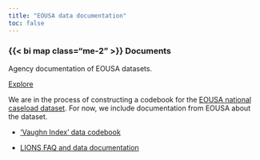 ```yaml
---
title: "EOUSA data documentation"
toc: false
---
```



::: {.grid}

::: {.g-col-12 .g-col-md-4 .g-col-lg-4}

### {{< bi map class="me-2" >}} Documents

Agency documentation of EOUSA datasets. 

[Explore](/docs/eousa/documents.html){.btn-action-primary .btn-action .btn .btn-outline-primary .btn-sm role="button"} 

:::

:::

We are in the process of constructing a codebook for the [EOUSA national caseload dataset](/data/eousa.html). For now, we include documentation from EOUSA about the dataset.

- ['Vaughn Index' data codebook](http://www.justice.gov/sites/default/files/usao/pages/attachments/2014/12/08/vaughn_index_final_08_21_2010.pdf)

- [LIONS FAQ and data documentation](https://www.justice.gov/usao/resources/foia-library/national-caseload-data/frequently-asked-questions#info)